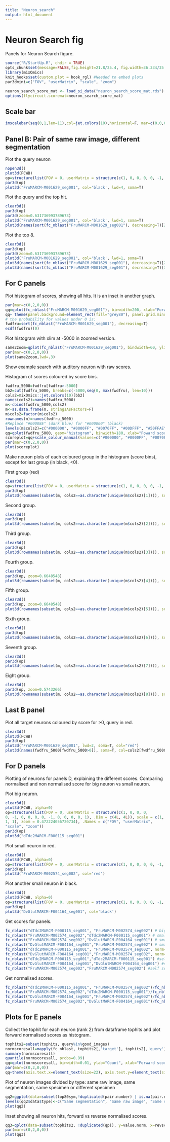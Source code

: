 ```yaml
---
title: "Neuron_search"
output: html_document
---
```


Neuron Search fig
========================================================
Panels for Neuron Search figure.
```r
source("R/StartUp.R", chdir = TRUE)
opts_chunk$set(message=FALSE,fig.height=21.8/25.4, fig.width=36.334/25.4, dev='png', dpi=300, fig.path="figure/")
library(mixOmics)
knit_hooks$set(custom.plot = hook_rgl) #Needed to embed plots
par3dmini=c("FOV", "userMatrix", "scale", "zoom")
```

```r
neuron_search_score_mat <- load_si_data("neuron_search_score_mat.rds")
options(flycircuit.scoremat=neuron_search_score_mat)
```

Scale bar
--------------------

```r
imscalebar(seq(0,1,len=11),col=jet.colors(10),horizontal=F, mar=c(0,0,0,0))
```

Panel B: Pair of same raw image, different segmentation
-------------------------------

Plot the query neuron
```r
nopen3d()
plot3d(FCWB)
op=structure(list(FOV = 0, userMatrix = structure(c(1, 0, 0, 0, 0, -1, 0, 0, 0, 0, -1, 0, 0, 0, 0, 1), .Dim = c(4L, 4L)), scale = c(1, 1, 1), zoom = 0.218791082501411), .Names = c("FOV", "userMatrix", "scale", "zoom"))
par3d(op)
plot3d("FruMARCM-M001629_seg001", col='black', lwd=4, soma=T)
```

Plot the query and the top hit.
```r
clear3d()
par3d(op)
par3d(zoom=0.631736993789673)
plot3d("FruMARCM-M001629_seg001", col='black', lwd=1, soma=T)
plot3d(names(sort(fc_nblast("FruMARCM-M001629_seg001"), decreasing=T)[2]), col='red', lwd=4, soma=T)
```

Plot the top 8.
```r
clear3d()
par3d(op)
par3d(zoom=0.631736993789673)
plot3d("FruMARCM-M001629_seg001", col='black', lwd=1, soma=T)
plot3d(names(sort(fc_nblast("FruMARCM-M001629_seg001"), decreasing=T)[2]), col='red', lwd=4, soma=T)
plot3d(names(sort(fc_nblast("FruMARCM-M001629_seg001"), decreasing=T)[3:11]), soma=T)
```

For C panels
---------------------

Plot histogram of scores, showing all hits. It is an inset in another graph.
```r
par(mar=c(0,2,0,0))
qq=qplot(fc_nblast("FruMARCM-M001629_seg001"), binwidth=200, xlab="Forward score", ylab="Count")
qq+ theme(panel.background=element_rect(fill="grey80"), panel.grid.minor=element_line(colour='grey80'), axis.text.x=element_text(size=22), axis.text.y=element_text(size=22), axis.title.x=element_text(size=26), axis.title.y=element_text(size=26)) + geom_vline(xintercept = 0, colour="red", linetype=2, size=1)
# the probability for values under 0 is:
fwdfru=sort(fc_nblast("FruMARCM-M001629_seg001"), decreasing=T)
ecdf(fwdfru)(0)
```

Plot histogram with xlim at -5000 in zoomed version.
```r
same2zoom=qplot(fc_nblast("FruMARCM-M001629_seg001"), bindwidth=60, ylim=c(0,10), xlim=c(6500, 10000), xlab="Forward score", ylab="Count") + theme(panel.background=element_rect(fill="grey80"), panel.grid.minor=element_line(colour='grey80'), axis.text.x=element_text(size=22), axis.text.y=element_text(size=22), axis.title.x=element_text(size=26), axis.title.y=element_text(size=26))
par(mar=c(0,2,0,0))
plot(same2zoom,lwd=.3)
```

Show example search with auditory neuron with raw scores. 

Histogram of scores coloured by score bins.
```r
fwdfru_5000=fwdfru[fwdfru>-5000]
bb2=cut(fwdfru_5000, breaks=c(-5000,seq(0, max(fwdfru), len=10)))
cols2=mixOmics::jet.colors(10)[bb2]
names(cols2)=names(fwdfru_5000)
m<-cbind(fwdfru_5000,cols2)
m<-as.data.frame(m, stringsAsFactors=F)
m$cols2=factor(m$cols2)
rownames(m)=names(fwdfru_5000)
#Replace "#00008E" (dark blue) for "#000000" (black)
levels(m$cols2)=c("#000000", "#0000FF", "#0070FF", "#00DFFF", "#50FFAE", "#7F0000", "#BFFF3F", "#FF5F00", "#FFCE00")
qq=qplot(fwdfru_5000, geom="histogram", binwidth=180, xlab="Foward score", ylab="Count", colour=factor(cols2), fill=factor(cols2))
scoreplot=qq+scale_colour_manual(values=c("#000000", "#0000FF", "#0070FF", "#00DFFF", "#50FFAE", "#7F0000", "#BFFF3F", "#FF5F00", "#FFCE00"))+scale_fill_manual(values=c("#000000", "#0000FF", "#0070FF", "#00DFFF", "#50FFAE", "#7F0000", "#BFFF3F", "#FF5F00", "#FFCE00"))+ theme(axis.text.x=element_text(size=22), axis.text.y=element_text(size=22), axis.title.x=element_text(size=26), axis.title.y=element_text(size=26), legend.position="none")
par(mar=c(0,2,0,0))
plot(scoreplot)
```

Make neuron plots of each coloured group in the histogram (score bins), except for last group (in black, <0).

First group (red)
```r
clear3d()
op=structure(list(FOV = 0, userMatrix = structure(c(1, 0, 0, 0, 0, -1, 0, 0, 0, 0, -1, 0, 0, 0, 0, 1), .Dim = c(4L, 4L)), scale = c(1, 1, 1), zoom = 0.633195042610168), .Names = c("FOV", "userMatrix", "scale", "zoom"))
par3d(op)
plot3d(rownames(subset(m, cols2==as.character(unique(m$cols2)[1]))), soma=T, col=as.character(unique(m$cols2)[1]), lwd=2)
```

Second group.
```r
clear3d()
par3d(op)
plot3d(rownames(subset(m, cols2==as.character(unique(m$cols2)[2]))), soma=T, col=as.character(unique(m$cols2)[2]))
```

Third group.
```r
clear3d()
par3d(op)
plot3d(rownames(subset(m, cols2==as.character(unique(m$cols2)[3]))), soma=T, col=as.character(unique(m$cols2)[3]))
```

Fourth group.
```r
clear3d()
par3d(op, zoom=0.6648548)
plot3d(rownames(subset(m, cols2==as.character(unique(m$cols2)[4]))), soma=T, col=as.character(unique(m$cols2)[4]))
```

Fifth group.
```r
clear3d()
par3d(op, zoom=0.6648548)
plot3d(rownames(subset(m, cols2==as.character(unique(m$cols2)[5]))), soma=T, col=as.character(unique(m$cols2)[5]))
```

Sixth group.
```r
clear3d()
par3d(op)
plot3d(rownames(subset(m, cols2==as.character(unique(m$cols2)[6]))), soma=T, col=as.character(unique(m$cols2)[6]))
```

Seventh group.
```r
clear3d()
par3d(op)
plot3d(rownames(subset(m, cols2==as.character(unique(m$cols2)[7]))), soma=T, col=as.character(unique(m$cols2)[7]))
```

Eight group.
```r
clear3d()
par3d(op, zoom=0.5743266)
plot3d(rownames(subset(m, cols2==as.character(unique(m$cols2)[8]))), soma=T, col=as.character(unique(m$cols2)[8]))
```

Last B panel
-------------------------

Plot all target neurons coloured by score for >0, query in red.
```r
clear3d()
plot3d(FCWB)
par3d(op)
plot3d("FruMARCM-M001629_seg001", lwd=2, soma=T, col="red")
plot3d(names(fwdfru_5000[fwdfru_5000>0]), soma=T, col=cols2[fwdfru_5000>0])
```

For D panels
------------------------

Plotting of neurons for panels D, explaining the different scores. Comparing normalised and non normalised score for big neuron vs small neuron.

Plot big neuron.
```r
clear3d()
plot3d(FCWB, alpha=0)
op=structure(list(FOV = 0, userMatrix = structure(c(1, 0, 0, 0, 
0, -1, 0, 0, 0, 0, -1, 0, 0, 0, 0, 1), .Dim = c(4L, 4L)), scale = c(1, 
1, 1), zoom = 0.472224056720734), .Names = c("FOV", "userMatrix", 
"scale", "zoom"))
par3d(op)
plot3d("dTdc2MARCM-F000115_seg001")
```

Plot small neuron in red.
```r
clear3d()
plot3d(FCWB, alpha=0)
op=structure(list(FOV = 0, userMatrix = structure(c(1, 0, 0, 0, 0, -1, 0, 0, 0, 0, -1, 0, 0, 0, 0, 1), .Dim = c(4L, 4L)), scale = c(1, 1, 1), zoom = 0.472224056720734), .Names = c("FOV", "userMatrix", "scale", "zoom"))
par3d(op)
plot3d("FruMARCM-M002574_seg002", col='red')
```

Plot another small neuron in black.
```r
clear3d()
plot3d(FCWB, alpha=0)
op=structure(list(FOV = 0, userMatrix = structure(c(1, 0, 0, 0, 0, -1, 0, 0, 0, 0, -1, 0, 0, 0, 0, 1), .Dim = c(4L, 4L)), scale = c(1, 1, 1), zoom = 0.472224056720734), .Names = c("FOV", "userMatrix", "scale", "zoom"))
par3d(op)
plot3d("DvGlutMARCM-F004164_seg001", col='black')
```

Get scores for panels.
```r
fc_nblast("dTdc2MARCM-F000115_seg001", "FruMARCM-M002574_seg002") # big vs small 1
fc_nblast("FruMARCM-M002574_seg002","dTdc2MARCM-F000115_seg001") # small 1 vs big
fc_nblast("FruMARCM-M002574_seg002","DvGlutMARCM-F004164_seg001") # small 1 vs small 2
fc_nblast("DvGlutMARCM-F004164_seg001","FruMARCM-M002574_seg002") # small 2 vs small 1
fc_nblast("dTdc2MARCM-F000115_seg001", "FruMARCM-M002574_seg002", norm="mean") # mean score big vs small 1
fc_nblast("DvGlutMARCM-F004164_seg001","FruMARCM-M002574_seg002", norm="mean") # mean score small 2 vs small 1
fc_nblast("dTdc2MARCM-F000115_seg001","dTdc2MARCM-F000115_seg001") #self score big
fc_nblast("DvGlutMARCM-F004164_seg001","DvGlutMARCM-F004164_seg001") #self score small 2
fc_nblast("FruMARCM-M002574_seg002","FruMARCM-M002574_seg002") #self score small 1
```

Get normalised scores.
```r
fc_nblast("dTdc2MARCM-F000115_seg001", "FruMARCM-M002574_seg002")/fc_nblast("dTdc2MARCM-F000115_seg001","dTdc2MARCM-F000115_seg001") # normalised big vs small 1
fc_nblast("FruMARCM-M002574_seg002","dTdc2MARCM-F000115_seg001")/fc_nblast("FruMARCM-M002574_seg002","FruMARCM-M002574_seg002") # normalised small 1 vs big
fc_nblast("DvGlutMARCM-F004164_seg001","FruMARCM-M002574_seg002")/fc_nblast("DvGlutMARCM-F004164_seg001","DvGlutMARCM-F004164_seg001") # normalised small 2 vs small 1
fc_nblast("FruMARCM-M002574_seg002","DvGlutMARCM-F004164_seg001")/fc_nblast("FruMARCM-M002574_seg002","FruMARCM-M002574_seg002") # normalised small 1 vs small 2
```

Plots for E panels
---------------------------

Collect the tophit for each neuron (rank 2) from dataframe tophits and plot forward normalised scores as histogram.
```r
tophits2=subset(tophits, query%in%good_images)
normscoresall=mapply(fc_nblast, tophits2[,'target'], tophits2[,'query'], normalisation='mean')
summary(normscoresall)
quantile(normscoresall, probs=0.99)
qq=qplot(normscoresall, binwidth=0.01, ylab="Count", xlab="Forward score of top hit")
par(mar=c(0,2,0,0))
qq+theme(axis.text.x=element_text(size=22), axis.text.y=element_text(size=22), axis.title.x=element_text(size=26), axis.title.y=element_text(size=26)) + geom_vline(xintercept = mean(normscoresall), colour="red", linetype=2, size=2) + geom_vline(xintercept = quantile(normscoresall, 0.99), colour="green", linetype=2, size=2)
```

Plot of neuron images divided by type: same raw image, same segmentation, same specimen or different specimen
```r
qq2=ggplot(data=subset(top80sym,!duplicated(pair.number) | is.na(pair.number)), aes(x=revscore.norm, y=value.norm)) + geom_point(aes(colour=type), size=10) + labs(x="Reverse score", y="Forward score", colour="Image Type")+theme(axis.text.x=element_text(size=22), axis.text.y=element_text(size=22), axis.title.x=element_text(size=26), axis.title.y=element_text(size=26), legend.text=element_text(size=26), legend.title=element_text(size=26),legend.position=c(0.86, 0.11))
levels(qq2$data$type)<-c("Same segmentation", "Same raw image", "Same specimen", "Different specimen")
plot(qq2)
```

Inset showing all neuron hits, forward vs reverse normalised scores.
```r
qq3=qplot(data=subset(tophits2, !duplicated(qp)), y=value.norm, x=revscore.norm, xlab="Reverse score", ylab="Forward score")+ geom_vline(xintercept=0.8) +geom_hline(yintercept=0.8)+ theme(panel.background=element_rect(fill="grey80"), panel.grid.minor=element_line(colour='grey80'), axis.text.x=element_text(size=22), axis.text.y=element_text(size=22), axis.title.x=element_text(size=26), axis.title.y=element_text(size=26))
par(mar=c(0,2,0,0))
plot(qq3)
```
